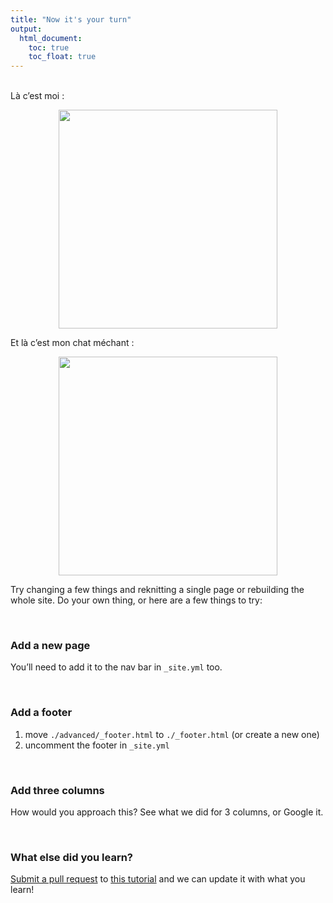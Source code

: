 ```yaml
---
title: "Now it's your turn"
output:
  html_document:
    toc: true
    toc_float: true
---
```


<br>
 Là c'est moi : 
 
<center><img src="images/theo.jpg" width="350px"></center>  

Et là c'est mon chat méchant :

<center><img src="images/IMG_2366.JPG" width="350px"></center>  





Try changing a few things and reknitting a single page or rebuilding the whole site. Do your own thing, or here are a few things to try: 

<br> 

### Add a new page

You'll need to add it to the nav bar in `_site.yml` too.

<br>

### Add a footer

1. move `./advanced/_footer.html` to `./_footer.html` (or create a new one)
2. uncomment the footer in `_site.yml`

<br>

### Add three columns

How would you approach this? See what we did for 3 columns, or Google it.

<br> 

### What else did you learn? 

[Submit a pull request](https://help.github.com/articles/creating-a-pull-request/) to [this tutorial](https://github.com/jules32/rmarkdown-website-tutorial) and we can update it with what you learn!
